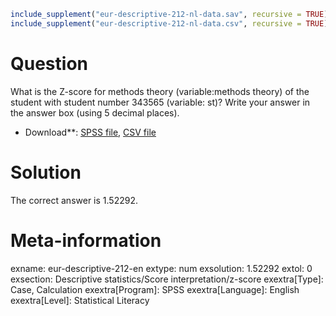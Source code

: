 ```r
include_supplement("eur-descriptive-212-nl-data.sav", recursive = TRUE)
include_supplement("eur-descriptive-212-nl-data.csv", recursive = TRUE)
```

Question
========
What is the Z-score for methods theory (variable:methods theory) of the student with student number 343565 (variable: st)? Write your answer in the answer box (using 5 decimal places).

* Download**: [SPSS file](eur-descriptive-212-nl-data.sav), [CSV file](eur-descriptive-212-nl-data.csv)


Solution
========
The correct answer is 1.52292.

Meta-information
================
exname: eur-descriptive-212-en
extype: num
exsolution: 1.52292
extol: 0
exsection: Descriptive statistics/Score interpretation/z-score
exextra[Type]: Case, Calculation
exextra[Program]: SPSS
exextra[Language]: English
exextra[Level]: Statistical Literacy
